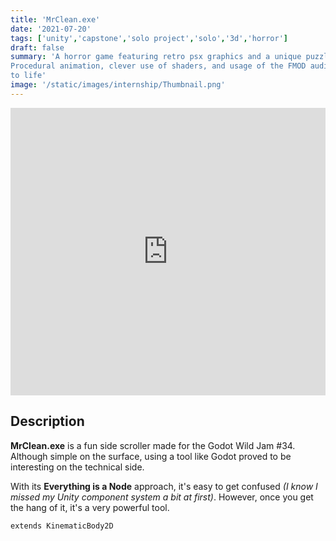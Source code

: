 ```yaml
---
title: 'MrClean.exe'
date: '2021-07-20'
tags: ['unity','capstone','solo project','solo','3d','horror']
draft: false
summary: 'A horror game featuring retro psx graphics and a unique puzzle solving gameplay mechanic -
Procedural animation, clever use of shaders, and usage of the FMOD audio engine all bring the eerie atmosphere
to life'
image: '/static/images/internship/Thumbnail.png'
---
```


<iframe width="100%" height="460" src="https://www.youtube.com/embed/n0W-vUbE_zg" title="YouTube video player" frameBorder="0" allow="accelerometer; autoplay; clipboard-write; encrypted-media; gyroscope; picture-in-picture; web-share" allowFullScreen></iframe>

## Description

**MrClean.exe** is a fun side scroller made for the Godot Wild Jam #34. Although simple on the surface, using a tool like Godot proved to be interesting on the technical side.

With its **Everything is a Node** approach, it's easy to get confused _(I know I missed my Unity component system a bit at first)_. However, once you get the hang of it, it's a very powerful tool.

```gdscript
extends KinematicBody2D
```
